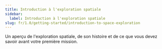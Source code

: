 ```yaml
---
title: Introduction à l'exploration spatiale
sidebar:
  label: Introduction à l'exploration spatiale
slug: fr/1.0/getting-started/introduction-to-space-exploration
---
```


Un aperçu de l'exploration spatiale, de son histoire et de ce que vous devez savoir avant votre première mission.
